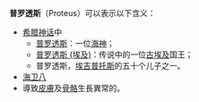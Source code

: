 {{disambig|Cat=四字消歧義}}
'''普罗透斯'''（Proteus）可以表示以下含义：
*[[希腊神话|希腊神话]]中
**[[普罗透斯|普罗透斯]]：一位[[希腊海神|海神]]；
**[[普罗透斯_(埃及)|普罗透斯 (埃及)]]：传说中的一位[[古埃及|古埃及]]国王；
**普罗透斯，[[埃吉普托斯|埃吉普托斯]]的五十个儿子之一。
*[[海卫八|海卫八]]
*導致[[皮膚|皮膚]]及[[骨骼|骨骼]]生長異常的{{link-en|普羅透斯症候群|Proteus Syndrome}}。